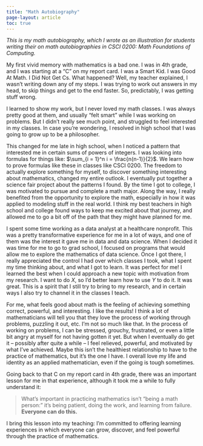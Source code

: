 ```yaml
---
title: "Math Autobiography"
page-layout: article
toc: true
---
```


*This is my math autobiography, which I wrote as an illustration for students writing their on math autobiographies in CSCI 0200: Math Foundations of Computing.*

My first vivid memory with mathematics is a bad one. I was in 4th grade, and I was starting at a "C" on my report card. I was a Smart Kid. I was Good At Math. I Did Not Get Cs. What happened? Well, my teacher explained, I wasn't writing down any of my steps. I was trying to work out answers in my head, to skip things and get to the end faster. So, predictably, I was getting stuff wrong. 

I learned to show my work, but I never loved my math classes. I was always pretty good at them, and usually "felt smart" while I was working on problems. But I didn't really see much point, and struggled to feel interested in my classes. [In case you're wondering, I resolved in high school that I was going to grow up to be a philosopher.]{.aside}

This changed for me late in high school, when I noticed a pattern that interested me in certain sums of powers of integers. [I was looking into formulas for things like: $\sum_{i = 1}^n i = \frac{n(n-1)}{2}$. We learn how to prove formulas like these in classes like CSCI 0200.]{.aside} The freedom to actually explore something for myself, to discover something interesting about mathematics, changed my entire outlook. I eventually put together a science fair project about the patterns I found. By the time I got to college, I was motivated to pursue and complete a math major. Along the way, I really benefited from the opportunity to explore the math, especially in how it was applied to modeling stuff in the real world. I think my best teachers in high school and college found ways to keep me excited about that journey, and allowed me to go a bit off of the path that they might have planned for me. 

I spent some time working as a data analyst at a healthcare nonprofit. This was a pretty transformative experience for me in a lot of ways, and one of them was the interest it gave me in data and data science. When I decided it was time for me to go to grad school, I focused on programs that would allow me to explore the mathematics of data science. Once I got there, I really appreciated the control I had over which classes I took, what I spent my time thinking about, and what I got to learn. It was perfect for me! I learned the best when I could approach a new topic with motivation from my research. I want to do $X$, so I'd better learn how to use $Y$ to do it. It was great. This is a spirit that I still try to bring to my research, and in certain ways I also try to channel it in the classes I teach. 

For me, what feels good about math is the feeling of achieving something correct, powerful, and interesting. I like the results! I think a lot of mathematicians will tell you that they love the process of working through problems, puzzling it out, etc. I'm not so much like that. In the process of working on problems, I can be stressed, grouchy, frustrated, or even a little bit angry at myself for not having gotten it yet. But when I eventually do get it -- possibly after quite a while -- I feel relieved, powerful, and motivated by what I've achieved. Maybe this isn't the healthiest relationship to have to the practice of mathematics, but it's the one I have. I overall love my life and identity as an applied mathematician, even if the going is tough sometimes. 

Going back to that C on my report card in 4th grade, there was an important lesson for me in that experience, although it took me a while to fully understand it: 

> What's important in practicing mathematics isn't "being a math person:" it's being patient, doing the work, and learning from failure. **Everyone can do this.**

I bring this lesson into my teaching: I'm committed to offering learning experiences in which everyone can grow, discover, and feel powerful through the practice of mathematics. 